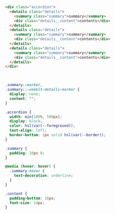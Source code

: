 ```html
<div class="accordion">
  <details class="details">
    <summary class="summary">summary</summary>
    <div class="details__content">contents</div>
  </details>
  <details class="details">
    <summary class="summary">summary</summary>
    <div class="details__content">contents</div>
  </details>
  <details class="details">
    <summary class="summary">summary</summary>
    <div class="details__content">contents</div>
  </details>
</div>
```

<br />

```css
.summary::marker,
.summary::-webkit-details-marker {
  display: none;
  content: "";
}

.accordion {
  width: min(100%, 500px);
  display: block;
  color: hsl(var(--foreground));
  text-align: left;
  border-bottom: 1px solid hsl(var(--border));
}

.summary {
  padding: 16px 0;
}

@media (hover: hover) {
  .summary:hover {
    text-decoration: underline;
  }
}

.content {
  padding-bottom: 16px;
  font-size: 14px;
}
```
